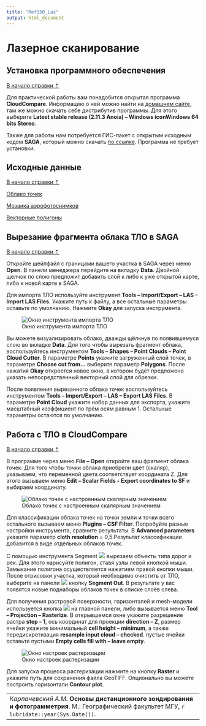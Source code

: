 ```yaml
---
title: "Ref150_Las"
output: html_document
---
```


#  Лазерное сканирование {#las}

## Установка программного обеспечения {#las-soft}
[В начало справки ⇡](#las)

Для практической работы вам понадобится открытая программа **CloudCompare**. Информацию о ней можно найти на [домашнем сайте](https://www.danielgm.net/cc/){target="_blank"}, там же можно скачать себе дистрибутив программы. Для этого выберите **Latest stable release (2.11.3 Anoia) – Windows iconWindows 64 bits Stereo**.

Также для работы нам потребуется ГИС-пакет с открытым исходным кодом **SAGA**, который можно скачать [по ссылке](https://sourceforge.net/projects/saga-gis/files/latest/download){target="_blank"}. Программа не требует установки.

## Исходные данные {#las-initial}
[В начало справки ⇡](#las)

[Облако точек](https://yadi.sk/d/CKfoC4XVkCTuIg){target="_blank"}

[Мозаика аэрофотоснимков](https://yadi.sk/d/Vj1B8y3_BG1mMA){target="_blank"}

[Векторные полигоны](https://yadi.sk/d/6N_TCgy2Q7HAHQ){target="_blank"}

## Вырезание фрагмента облака ТЛО в SAGA {#las-Extract}
[В начало справки ⇡](#las)

Откройте шейпфайл с границами вашего участка в SAGA через меню **Open**. В панели менеджера перейдите на вкладку **Data**. Двойной щелчок по слою предложит добавить слой к либо к уже открытой карте, либо к новой карте в SAGA.

Для импорта ТЛО используйте инструмент **Tools – Import/Export – LAS – Import LAS Files**. Укажите путь к файлу, а все остальные параметры оставьте по умолчанию. Нажмите **Okay** для запуска инструмента.

![Окно инструмента импорта ТЛО](images/Ref150/Import_LAS.png)

Вы можете визуализировать облако, дважды щёлкнув по появившемуся слою во вкладке **Data**. Для того чтобы вырезать фрагмент облака, воспользуйтесь инструментом **Tools – Shapes – Point Clouds – Point Cloud Cutter**.  В параметре **Points** укажите загруженный слой точек, в параметре **Choose cut from...**  выберите параметр **Polygons**. После нажатия **Okay** откроется новое окно, в котором будет предложено указать непосредственный векторный слой для обрезки.

После появления вырезанного облака точек воспользуйтесь инструментом **Tools – Import/Export – LAS – Export LAS Files**. В параметре **Point Cloud** укажите набор данных для экспорта, укажите масштабный коэффициент по трём осям равным 1. Остальные параметры остаются по умолчанию.

## Работа с ТЛО в CloudCompare {#las-cloudcompare}
[В начало справки ⇡](#las)

В программе через меню **File – Open** откройте ваш фрагмент облака точек. Для того чтобы точки облака приобрели цвет (скаляр), указываем, что переменной цвета соответствует координата Z. Для этого вызываем меню **Edit – Scalar Fields - Export coordinates to SF** и выбираем координату.

![Облако точек с настроенным скалярным значением](images\Ref150\Colorize_Cloud.png)

Для классификации облака точек на точки земли и точки всего остального вызываем меню **Plugins – CSF Filter**. Попробуйте разные настройки инструмента, сравните результаты. В **Advanced parameters** укажите параметр **cloth resolution** = 0,5.Результат классификации добавится в виде отдельных облаков точек.

С помощью инструмента Segment ![](images\Ref150\Segment.png) вырезаем объекты типа дорог и рек. Для этого нарисуйте полигон, ставя узлы левой кнопкой мыши. Замыкание полигона осуществляется нажатием правой кнопки мыши. После отрисовки участка, который необходимо очистить от ТЛО, выберите на панели ![](images\Ref150\Segment_panel.png) кнопку **Segment Out**. В результате у вас появятся новые поднаборы облаков точек в списке слоёв слева.

Для получения растровой поверхности, горизонталей и mesh-модели используется кнопка ![](images\Ref150\Rasterize.png) на главной панели, либо вызывается меню **Tool – Projection – Rasterize**. В открывшемся окне укажите разрешение растра **step – 1**, ось координат для проекции **direction – Z**, размер ячейки укажите минимальный **cell height – minimum**, а также передискретизация **resample input cloud – checked**. пустые ячейки оставьте пустыми **Empty cells fill with – leave empty**.

![Окно настроек растеризации](images\Ref150\Rasterize_window.png)

Для запуска процесса растеризации нажмите на кнопку **Raster** и укажите путь для сохранения файла GeoTIFF. Опционально вы можете построить горизонтали **Contour plot**.


----
_Карпачевский А.М._ **Основы дистанционного зондирования и фотограмметрия**. М.: Географический факультет МГУ, `r lubridate::year(Sys.Date())`.
----